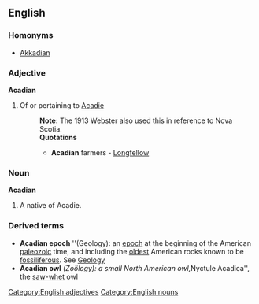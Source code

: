 ==English==

===Homonyms===
*[[Akkadian]]

===Adjective===
'''Acadian'''

# Of or pertaining to [[Acadie]]
#:'''Note:''' The 1913 Webster also used this in reference to Nova Scotia.
#:'''Quotations'''
#:*'''Acadian''' farmers - [[Longfellow]]

===Noun===
'''Acadian'''

# A native of Acadie.

[[Category:English adjectives]]
[[Category:English nouns]]

===Derived terms===
*'''Acadian epoch''' ''(Geology): an [[epoch]] at the beginning of the American [[paleozoic]] time, and including the [[oldest]] American rocks known to be [[fossiliferous]]. See [[Geology]]
*'''Acadian owl''' ''(Zoölogy): a small North American owl, ''Nyctule Acadica'', the [[saw-whet]] owl